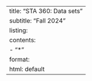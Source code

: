 ---
title: "STA 360: Data sets"
subtitle: "Fall 2024"
listing:
  contents:
    - "*"
format:
  html: default
---